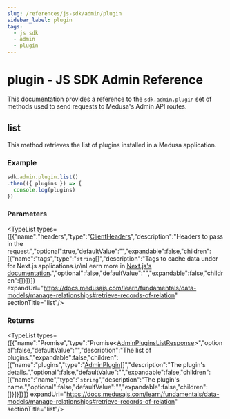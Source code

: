 ```yaml
---
slug: /references/js-sdk/admin/plugin
sidebar_label: plugin
tags:
  - js sdk
  - admin
  - plugin
---
```



# plugin - JS SDK Admin Reference

This documentation provides a reference to the `sdk.admin.plugin` set of methods used to send requests to Medusa's Admin API routes.

## list

This method retrieves the list of plugins installed in a Medusa application.

### Example

```ts
sdk.admin.plugin.list()
.then(({ plugins }) => {
  console.log(plugins)
})
```

### Parameters

<TypeList types={[{"name":"headers","type":"[ClientHeaders](../../../types/js_sdk.admin.ClientHeaders/page.mdx)","description":"Headers to pass in the request.","optional":true,"defaultValue":"","expandable":false,"children":[{"name":"tags","type":"`string`[]","description":"Tags to cache data under for Next.js applications.\n\nLearn more in [Next.js's documentation](https://nextjs.org/docs/app/building-your-application/caching#fetch-optionsnexttags-and-revalidatetag).","optional":false,"defaultValue":"","expandable":false,"children":[]}]}]} expandUrl="https://docs.medusajs.com/learn/fundamentals/data-models/manage-relationships#retrieve-records-of-relation" sectionTitle="list"/>

### Returns

<TypeList types={[{"name":"Promise","type":"Promise&#60;[AdminPluginsListResponse](../../../../../types/HttpTypes/interfaces/types.HttpTypes.AdminPluginsListResponse/page.mdx)&#62;","optional":false,"defaultValue":"","description":"The list of plugins.","expandable":false,"children":[{"name":"plugins","type":"[AdminPlugin](../../../../../types/HttpTypes/interfaces/types.HttpTypes.AdminPlugin/page.mdx)[]","description":"The plugin's details.","optional":false,"defaultValue":"","expandable":false,"children":[{"name":"name","type":"`string`","description":"The plugin's name.","optional":false,"defaultValue":"","expandable":false,"children":[]}]}]}]} expandUrl="https://docs.medusajs.com/learn/fundamentals/data-models/manage-relationships#retrieve-records-of-relation" sectionTitle="list"/>
